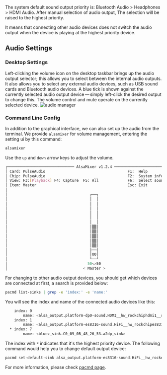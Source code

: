 The system default sound output priority is: Bluetooth Audio > Headphones > HDMI Audio. After manual selection of audio output, The selection will be raised to the highest priority.

It means that connecting other audio devices does not switch the audio output when the device is playing at the highest priority device.

## Audio Settings

### Desktop Settings

Left-clicking the volume icon on the desktop taskbar brings up the audio output selector; this allows you to select between the internal audio outputs.
It also allows you to select any external audio devices, such as USB sound cards and Bluetooth audio devices.
A blue tick is shown against the currently selected audio output device — simply left-click the desired output to change this.
The volume control and mute operate on the currently selected device.
![audio manager](/img/configuration/audio_manager.webp)

### Command Line Config

In addition to the graphical interface, we can also set up the audio from the terminal. We provide `alsamixer` for volume management, entering the setting ui by this command:

```bash
alsamixer
```

Use the `up` and `down` arrow keys to adjust the volume.

```bash
┌────────────────────────────── AlsaMixer v1.2.4 ──────────────────────────────┐
│ Card: PulseAudio                                     F1:  Help               │
│ Chip: PulseAudio                                     F2:  System information │
│ View: F3:[Playback] F4: Capture  F5: All             F6:  Select sound card  │
│ Item: Master                                         Esc: Exit               │
│                                                                              │
│                                     ┌──┐                                     │
│                                     │  │                                     │
│                                     │  │                                     │
│                                     │  │                                     │
│                                     │  │                                     │
│                                     │  │                                     │
│                                     │  │                                     │
│                                     │▒▒│                                     │
│                                     │▒▒│                                     │
│                                     │▒▒│                                     │
│                                     │▒▒│                                     │
│                                     │▒▒│                                     │
│                                     ├──┤                                     │
│                                     │OO│                                     │
│                                     └──┘                                     │
│                                    50<>50                                    │
│                                  < Master >
```

For changing to other audio output devices, you should get which devices are connected at first, a search is provided below:

```bash
pacmd list-sinks | grep -e 'index:' -e 'name:'
```

You will see the index and name of the connected audio devices like this:

```bash
    index: 0
        name: <alsa_output.platform-dp0-sound.HDMI__hw_rockchiphdmi1__sink>
    index: 1
        name: <alsa_output.platform-es8316-sound.HiFi__hw_rockchipes8316__sink>
  * index: 7
        name: <bluez_sink.C0_09_0B_48_26_53.a2dp_sink>
```

The index with `*` indicates that it's the highest priority device.
The following command would help you to change default output device:

```bash
pacmd set-default-sink alsa_output.platform-es8316-sound.HiFi__hw_rockchipes8316__sink  # 'alsa_output.platform-es8316-sound.HiFi__hw_rockchipes8316__sink' is the name of the device you want to set.
```

For more information, please check [pacmd page](https://man.archlinux.org/man/extra/pulseaudio/pacmd.1.en).
